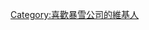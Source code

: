 {{Userbox-2
  |border-c = #039
  |border-s = 2
  |id1-c    = silver
  |id1-s    = 14
  |id1-fc   = #039
  |id2-c    = silver
  |id2-s    = 14
  |id2-fc   = #039
  |info-c   = #039
  |info-s   = 10
  |info-fc  = Silver
  |id1      = 暴雪出品
  |id2      = 必属精品
  |info     = 這個用戶非常喜欢玩'''[[暴雪娛樂|<span style="color:silver;">暴雪</span>]]'''出品的游戏。
}}
[[Category:喜歡暴雪公司的維基人]]<noinclude>

{{DEFAULTSORT:Blizzard Entertainment}}

</noinclude>